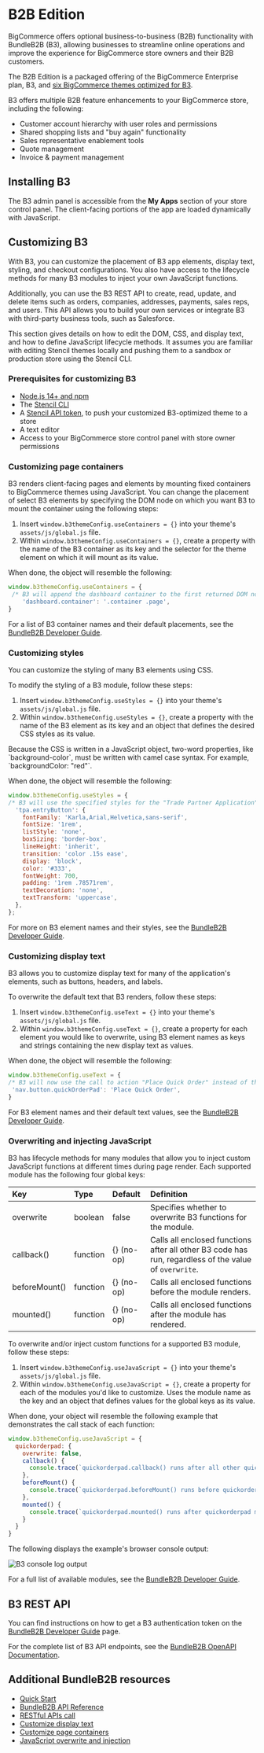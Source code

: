 # B2B Edition 

BigCommerce offers optional business-to-business (B2B) functionality with BundleB2B (B3), allowing businesses to streamline online operations and improve the experience for BigCommerce store owners and their B2B customers.

The B2B Edition is a packaged offering of the BigCommerce Enterprise plan, B3, and [six BigCommerce themes optimized for B3](https://support.bigcommerce.com/s/article/B2B-Edition?language=en_US#themes).

B3 offers multiple B2B feature enhancements to your BigCommerce store, including the following:

- Customer account hierarchy with user roles and permissions
- Shared shopping lists and "buy again" functionality
- Sales representative enablement tools
- Quote management
- Invoice & payment management

## Installing B3 

The B3 admin panel is accessible from the **My Apps** section of your store control panel. The client-facing portions of the app are loaded dynamically with JavaScript.

## Customizing B3

With B3, you can customize the placement of B3 app elements, display text, styling, and checkout configurations. You also have access to the lifecycle methods for many B3 modules to inject your own JavaScript functions.

Additionally, you can use the B3 REST API to create, read, update, and delete items such as orders, companies, addresses, payments, sales reps, and users. This API allows you to build your own services or integrate B3 with third-party business tools, such as Salesforce.

This section gives details on how to edit the DOM, CSS, and display text, and how to define JavaScript lifecycle methods. It assumes you are familiar with editing Stencil themes locally and pushing them to a sandbox or production store using the Stencil CLI.

### Prerequisites for customizing B3

- [Node.js 14+ and npm](https://nodejs.org/en/download/releases/)
- The [Stencil CLI](/stencil-docs/installing-stencil-cli/installing-stencil)
- A [Stencil API token](https://support.bigcommerce.com/s/article/Store-API-Accounts#creating), to push your customized B3-optimized theme to a store 
- A text editor
- Access to your BigCommerce store control panel with store owner permissions

### Customizing page containers

B3 renders client-facing pages and elements by mounting fixed containers to BigCommerce themes using JavaScript. You can change the placement of select B3 elements by specifying the DOM node on which you want B3 to mount the container using the following steps:

1. Insert `window.b3themeConfig.useContainers = {}` into your theme's `assets/js/global.js` file. 
2. Within `window.b3themeConfig.useContainers = {}`, create a property with the name of the B3 container as its key and the selector for the theme element on which it will mount as its value. 

When done, the object will resemble the following:

```jsx filename="Example: Specify a custom mount node for the dashboard container" showLineNumbers copy
window.b3themeConfig.useContainers = {
 /* B3 will append the dashboard container to the first returned DOM node with a class of "page" that is a descendant of an element with the class of "container" */
	'dashboard.container': '.container .page',
}
```

For a list of B3 container names and their default placements, see the [BundleB2B Developer Guide](https://developer.bundleb2b.net/storefront/containers.html).

### Customizing styles

You can customize the styling of many B3 elements using CSS.

To modify the styling of a B3 module, follow these steps:
1. Insert `window.b3themeConfig.useStyles = {}` into your theme's `assets/js/global.js` file. 
2. Within `window.b3themeConfig.useStyles = {}`, create a property with the name of the B3 element as its key and an object that defines the desired CSS styles as its value.

<Callout type="info">
  Because the CSS is written in a JavaScript object, two-word properties, like `background-color`, must be written with camel case syntax. For example, `backgroundColor: "red"`.
</Callout>

When done, the object will resemble the following:

```jsx filename="Example: Specify custom styles for the TPA button" showLineNumbers copy
window.b3themeConfig.useStyles = {
/* B3 will use the specified styles for the "Trade Partner Application" button that is appended to the secondary navigation menu */
  'tpa.entryButton': {
    fontFamily: 'Karla,Arial,Helvetica,sans-serif',
    fontSize: '1rem',
    listStyle: 'none',
    boxSizing: 'border-box',
    lineHeight: 'inherit',
    transition: 'color .15s ease',
    display: 'block',
    color: '#333',
    fontWeight: 700,
    padding: '1rem .78571rem',
    textDecoration: 'none',
    textTransform: 'uppercase',
  },
};
```

For more on B3 element names and their styles, see the [BundleB2B Developer Guide](https://developer.bundleb2b.net/storefront/styles.html).

### Customizing display text

B3 allows you to customize display text for many of the application's elements, such as buttons, headers, and labels.

To overwrite the default text that B3 renders, follow these steps:

1. Insert `window.b3themeConfig.useText = {}` into your theme's `assets/js/global.js` file. 
2. Within `window.b3themeConfig.useText = {}`, create a property for each element you would like to overwrite, using B3 element names as keys and strings containing the new display text as values.

When done, the object will resemble the following:

```jsx filename="Example: Specify custom display text for the quick order button" showLineNumbers copy
window.b3themeConfig.useText = {
/* B3 will now use the call to action "Place Quick Order" instead of the default "Quick Order Pad" for the button that is appended to the secondary navigation menu */
 'nav.button.quickOrderPad': 'Place Quick Order',
}
```

For B3 element names and their default text values, see the [BundleB2B Developer Guide](https://developer.bundleb2b.net/storefront/text.html).

### Overwriting and injecting JavaScript

B3 has lifecycle methods for many modules that allow you to inject custom JavaScript functions at different times during page render. Each supported module has the following four global keys:

| Key | Type | Default | Definition |
|:----|:-----|:--------|:-----------|
| overwrite | boolean | false | Specifies whether to overwrite B3 functions for the module. |
| callback() | function | {} (no-op) | Calls all enclosed functions after all other B3 code has run, regardless of the value of `overwrite`. |
| beforeMount() | function | {} (no-op) | Calls all enclosed functions before the module renders. |
| mounted() | function | {} (no-op) | Calls all enclosed functions after the module has rendered. |

To overwrite and/or inject custom functions for a supported B3 module, follow these steps:

1. Insert `window.b3themeConfig.useJavaScript = {}` into your theme's `assets/js/global.js` file. 
2. Within `window.b3themeConfig.useJavaScript = {}`, create a property for each of the modules you'd like to customize. Uses the module name as the key and an object that defines values for the global keys as its value.

When done, your object will resemble the following example that demonstrates the call stack of each function:

```jsx filename="Example: Specify lifecycle method values for the quick order pad module" showLineNumbers copy
window.b3themeConfig.useJavaScript = {
  quickorderpad: {
    overwrite: false,
    callback() {
      console.trace(`quickorderpad.callback() runs after all other quickorderpad functions`);
    },
    beforeMount() {
      console.trace(`quickorderpad.beforeMount() runs before quickorderpad mounts`);
    },
    mounted() {
      console.trace(`quickorderpad.mounted() runs after quickorderpad mounts`);
    }
  }
}
```

The following displays the example's browser console output:

![B3 console log output](https://storage.googleapis.com/bigcommerce-production-dev-center/images/b3_console_log_output.png)

For a full list of available modules, see the [BundleB2B Developer Guide](https://developer.bundleb2b.net/storefront/js.html).

## B3 REST API

You can find instructions on how to get a B3 authentication token on the [BundleB2B Developer Guide](https://developer.bundleb2b.net/storefront/api-call.html) page.

For the complete list of B3 API endpoints, see the [BundleB2B OpenAPI Documentation](https://bundleb2b.stoplight.io/).

## Additional BundleB2B resources

- [Quick Start](https://developer.bundleb2b.net/storefront/quick-start.html)
- [BundleB2B API Reference](https://bundleb2b.stoplight.io/)
- [RESTful APIs call](https://developer.bundleb2b.net/storefront/api-call.html)
- [Customize display text](https://developer.bundleb2b.net/storefront/text.html)
- [Customize page containers](https://developer.bundleb2b.net/storefront/containers.html)
- [JavaScript overwrite and injection](https://developer.bundleb2b.net/storefront/js.html)
